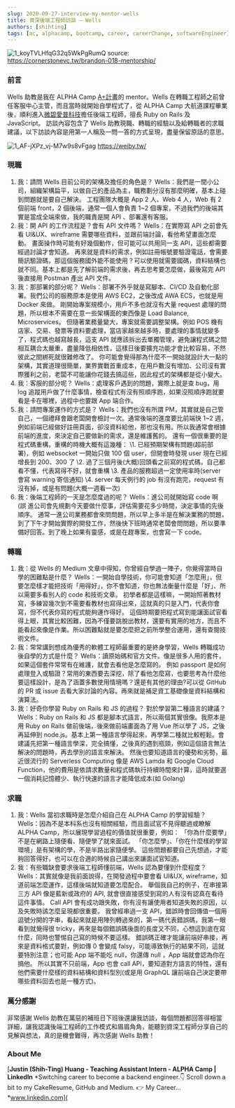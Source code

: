 ```yaml
---
slug: 2020-09-27-interview-my-mentor-wells
title: 資深後端工程師訪談 — Wells
authors: [shihting]
tags: [ac, alphacamp, bootcamp, career, careerChange, softwareEngineer]
---
```


![1_koyTVLHfqG32q5WkPgRumQ](https://i.imgur.com/Mg7ffCc.jpg)
source: https://cornerstonevc.tw/brandon-018-mentorship/

### 前言

Wells 助教是我在 ALPHA Camp [A+計畫](https://tw.alphacamp.co/a-plus)的 mentor。Wells 在轉職工程師之前曾任客服中心主管，而且當時就開始自學程式了，從 ALPHA Camp 大航道課程畢業後，順利進入[微碧愛普科技](https://weiby.tw/)擔任後端工程師，擅長 Ruby on Rails 及 JavaScript。
訪談內容包含了 Wells 助教現職、轉職的經驗以及給轉職者的求職建議，以下訪談內容是用第一人稱及一問一答的方式呈現，盡量保留原話的意思。

![1_AF-jXPz_vj-M7w9s8vFgag](https://i.imgur.com/tdJViFa.png)
https://weiby.tw/

### 現職

1. 我：請問 Wells 目前公司的架構及擔任的角色是？
   Wells：我們是一間小公司，組織架構扁平，以做自己的產品為主，職務劃分沒有那麼明確，基本上碰到問題就是要自己解決。
   工程團隊大概是 App 2 人、Web 4 人，Web 有 2 個前端 front，2 個後端，通常一個人會負責 1~2 個專案，不過我們的後端其實是當成全端來做，我的職責是開 API 、部署還有客服。
2. 我：開 API 的工作流程是？會有 API 文件嗎？
   Wells：在實際寫 API 之前會先看 UI&UX、wireframe 需要哪些資料，並跟前端討論，看他希望畫面怎麼動。
   畫面操作時可能有好幾個動作，但可能可以共用同一支 API，這些都需要經過討論才會知道。
   再來就是資料的需求，例如註冊帳號要驗證電話，會需要簡訊驗證碼，那這個服務國外能不能使用？可以使用就需要國碼，資料結構也就不同。基本上都是先了解前端的需求後，再去思考要怎麼做，最後寫完 API 後直接用 Postman 產出 API 文件。
3. 我：那部署的部分呢？
   Wells：部署不外乎就是寫腳本、CI/CD 及自動化部署。我們公司的服務原本是使用 AWS EC2，之後改成 AWA ECS，也就是用 Docker 來做。
   剛開始專案規模小，用戶不多也就沒有大量 request 處理的問題，所以根本不需要在意一些架構面的東西像是 Load Balance, Microservices。
   但隨著業務量變大，專案就需要調整架構。例如 POS 機有店家、交易、發票等資料要處理，當店家越來越多時，要處理的事情就變多了，程式碼也越寫越長，這支 API 就應該拆出去單獨管理，避免讓程式碼之間相互耦合太嚴重，盡量降低相依性，這樣日後要擴充功能才會比較容易，不然彼此之間綁死就很難修改了。
   你可能會覺得那為什麼不一開始就設計大一點的架構，其實道理很簡單，業界實戰首重成本，在用戶數沒有增加、公司沒有實際獲利之前，老闆不可能讓你花錢去搞這些，因此程式的架構都是從小變大。
4. 我：客服的部分呢？
   Wells：處理客戶遇到的問題，實際上就是查 bug，用 log 追蹤用戶做了什麼事情，檢查程式有沒有照順序跑，如果沒照順序跑就要看是卡在哪裡，過程中也要跟 App 端合作。
5. 我：請問專案運作的方式是？
   Wells：我們也沒有所謂 PM，其實就是自己管自己，一個禮拜會跟老闆開會檢討一次。通常後端的進度要比前端快 1~2 週，例如前端已經做好註冊頁面，卻沒資料給他，那也沒有用。所以我通常會根據前端的進度，來決定自己要做新的需求，還是維護舊的。
   還有一個很重要的是程式碼重構，重構的時機大概有這幾種：
   \1. 已經預期架構有問題(超前部署)，例如 websocket 一開始只做 100 個 user，但開會時發現 user 現在已經增長到 200、300 了
   \2. 過了三個月後(大概)回頭看之前寫的程式碼，自己都看不懂，代表寫得不好，就會重構
   \3. 產品的服務超過一定使用率時(server 會寫 warning 寄信通知)
   \4. server 每天例行的 job 有沒有跑完，request 有沒有掉，或是有問題(大概一週看一次)
6. 我：後端工程師的一天是怎麼度過的呢？
   Wells：進公司就開始寫 code 啊 (誤
   進公司會先規劃今天要做什麼事，評估需要花多少時間，決定事情的先後順序。
   通常一進公司業務都會來問問題，所以早上多半是在解決業務的問題，到了下午才開始實際的開發工作，然後快下班時通常老闆會問問題，所以要準備好回答。到了晚上如果有靈感，或是在趕專案，也會寫一下 code。

### 轉職

1. 我：從 Wells 的 Medium 文章中得知，你曾經自學過一陣子，你覺得當時自學的困難點是什麼？
   Wells：一開始自學技術，你可能會知道「怎麼用」，但要怎麼樣才能把技術「用得好」，你不會知道，你也無法衡量什麼是「好」、所以需要多看別人的 code 和技術文章。
   初學者都是這樣嘛，一開始照著教材寫，多練習幾次到不需要看教材也寫得出來，這就真的只是入門，代表你會寫，但不代表你寫的程式能夠運作得好。
   這個時期要把程式寫到能讓面試官看得上眼，其實比較困難，因為不僅要跳脫出教材，還要有實用的地方，而且不能看起來像是作業。所以困難點就是要怎麼把之前所學整合運用，還有查閱技術文件。
2. 我：常常講到想成為優秀的軟體工程師最重要的是終身學習，Wells 轉職成功後自學的方式是什麼？
   Wells：讀原始碼和官方文件。像是很多人用的套件，如果這個套件常常有在維護，就會去看他是怎麼寫的。
   例如 passport 是如何處理登入或驗證？常用的東西要去深挖，除了看他怎麼寫，也要思考為什麼他要這樣設計，是為了涵蓋多數使用情境嗎？還是有其他的理由?可以從 GitHub 的 PR 或 issue 去看大家討論的內容。再來就是補足資工基礎像是資料結構和演算法。
3. 我：好奇你學習 Ruby on Rails 和 JS 的過程？ 對於學習第二種語言的建議？
   Wells：Ruby on Rails 和 JS 都是腳本式語言，所以兩個其實很像。我原本是用 Ruby on Rails 做前後端，後來做前端畫面為了用 Vue 所以學了 JS，之後再延伸到 node.js。基本上第一種語言學得起來，再學第二種就比較輕鬆。會建議先把第一種語言學深，完全搞懂，之後真的遇到瓶頸，例如這個語言無法解決的問題時，再去學別的語言來解決。
   然後也要知道語言的優勢和劣勢，最近很流行的 Serverless Computing 像是 AWS Lamda 和 Google Cloud Function，他的費用是依請求數量和程式碼執行持續時間來計算，這時就要選一個消耗記憶體少、執行快速的語言才能降低成本(如 Golang)

### 求職

1. 我：Wells 當初求職時是怎麼介紹自己在 ALPHA Camp 的學習經驗？
   Wells：因為不是本科系也沒有相關經驗，而且面試官不見得聽過或瞭解 ALPHA Camp，所以展現學習過程的價值就很重要，例如：
   「你為什麼要學」不是在網路上隨便看、隨便學了就來面試。
   「你怎麼學」、「你在什麼樣的學習環境」是有架構的學，不是半路出家隨便學。
   這些問題都要自己先想過，才能夠回答得好，也可以在合適的時候自己講出來讓面試官知道。
2. 我：有些職缺會要求後端工程師懂前端，Wells 認為要懂到什麼程度？Wells：其實就像是我前面說得，在開發過程中要會看 UI&UX, wireframe，知道前端怎麼運作，這樣後端就知道要怎麼配合。
   舉個我自己的例子，在串接第三方 API 像是藍新或政府的 API, 就會很直接感受到寫的人有沒有認真在看待這件事情。
   Call API 會有成功跟失敗，你有沒有讓使用者知道失敗的原因，以及失敗時該怎麼呈現都很重要。
   我曾經串過一支 API，錯誤時會回傳值一個用逗號分開的字串，看起來就是用陣列轉過來的，第一碼代表錯誤碼，我第一眼看到就覺得很 tricky，再來是每個錯誤碼後面的長度又不同，心想這到底在寫什麼，同時也警惕自己寫的時候不要這樣。
   錯誤碼正確才能讓前端好串接，再來是資料格式要對，例如傳 0 會變成 falsy，可能導致執行的結果不同，這就要特別注意；也可能 App 端不能吃 null，你還傳 null ，App 端就會認為你在搞他。
   所以其實不只前端，App 也會 call API，要知道對方語言的特性，還有他們需要什麼樣的資料結構和資料型別(或是用 GraphQL 讓前端自己決定要帶哪些資料回去也是一種方式)。

### 萬分感謝

非常感謝 Wells 助教在萬惡的補班日下班後還讓我訪談，每個問題都回答得相當詳細，讓我認識後端工程師的工作模式和眉眉角角，能聽到資深工程師分享自己的見解與想法，真的是機會難得，再次感謝 Wells 助教！

### About Me

[**Justin (Shih-Ting) Huang - Teaching Assistant Intern - ALPHA Camp | LinkedIn**
*Switching career to become a backend engineer.👇 Scroll down a bit to my CakeResume, GitHub and Medium. 👉 My Career…*www.linkedin.com](
